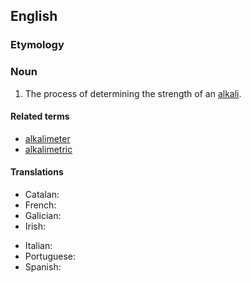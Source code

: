 ==English==

===Etymology===
{{suffix|en|alkali|metry}}

===Noun===
{{en-noun|-|+}}

# The process of determining the strength of an [[alkali]].

====Related terms====
* [[alkalimeter]]
* [[alkalimetric]]

====Translations====
{{trans-top|process of determining the strength of an alkali}}
* Catalan: {{t|ca|alcalimetria|f}}
* French: {{t+|fr|alcalimétrie|f}}
* Galician: {{t|gl|alcalimetría|f}}
* Irish: {{t|ga|alcailiméadracht|f}}
{{trans-mid}}
* Italian: {{t|it|alcalimetria|f}}
* Portuguese: {{t|pt|alcalimetria|f}}
* Spanish: {{t+|es|alcalimetría|f}}
{{trans-bottom}}